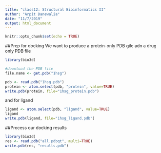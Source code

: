 ```yaml
---
title: "class12: Structural Bioinformatics II"
author: "Arpit Danewalia"
date: "11/7/2019"
output: html_document
---
```


```r
knitr::opts_chunk$set(echo = TRUE)
```

##Prep for docking 
We want to produce a protein-only PDB gile adn a drug only PDB file 
```r
library(bio3d)

#download the PDB file
file.name <- get.pdb("1hsg")
```

```r
pdb <- read.pdb("1hsg.pdb")
protein <- atom.select(pdb, "protein", value=TRUE)
write.pdb(protein, file="1hsg_protein.pdb")
```
and for ligand
```r
ligand <- atom.select(pdb, "ligand", value=TRUE)
ligand
write.pdb(ligand, file="1hsg_ligand.pdb")
```

##Process our docking results 
```r
library(bio3d)
res <- read.pdb("all.pdbqt", multi=TRUE)
write.pdb(res, "results.pdb")
```

























